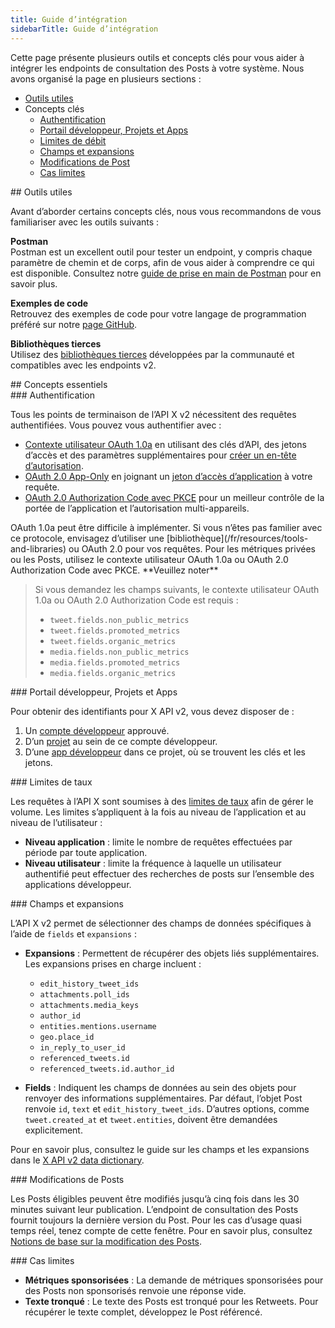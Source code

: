 ```yaml
---
title: Guide d’intégration
sidebarTitle: Guide d’intégration
---
```



Cette page présente plusieurs outils et concepts clés pour vous aider à intégrer les endpoints de consultation des Posts à votre système. Nous avons organisé la page en plusieurs sections :

* [Outils utiles](#helpful)
* Concepts clés
  * [Authentification](#authentication)
  * [Portail développeur, Projets et Apps](#portal)
  * [Limites de débit](#limits)
  * [Champs et expansions](#fields)
  * [Modifications de Post](#edits)
  * [Cas limites](#edge)

<div id="helpful-tools">
  ## Outils utiles
</div>

Avant d’aborder certains concepts clés, nous vous recommandons de vous familiariser avec les outils suivants :

**Postman**\
Postman est un excellent outil pour tester un endpoint, y compris chaque paramètre de chemin et de corps, afin de vous aider à comprendre ce qui est disponible. Consultez notre [guide de prise en main de Postman](/fr/tutorials/postman-getting-started) pour en savoir plus.

**Exemples de code**\
Retrouvez des exemples de code pour votre langage de programmation préféré sur notre [page GitHub](https://github.com/xdevplatform/Twitter-API-v2-sample-code).

**Bibliothèques tierces**\
Utilisez des [bibliothèques tierces](/fr/resources/tools-and-libraries) développées par la communauté et compatibles avec les endpoints v2.

<div id="key-concepts">
  ## Concepts essentiels
</div>

<div id="authentication">
  ### Authentification
</div>

Tous les points de terminaison de l’API X v2 nécessitent des requêtes authentifiées. Vous pouvez vous authentifier avec :

* [Contexte utilisateur OAuth 1.0a](/fr/resources/fundamentals/authentication) en utilisant des clés d’API, des jetons d’accès et des paramètres supplémentaires pour [créer un en-tête d’autorisation](/fr/resources/fundamentals/authentication#authorizing-a-request).
* [OAuth 2.0 App-Only](/fr/resources/fundamentals/authentication#oauth-2-0) en joignant un [jeton d’accès d’application](/fr/resources/fundamentals/authentication) à votre requête.
* [OAuth 2.0 Authorization Code avec PKCE](/fr/resources/fundamentals/authentication) pour un meilleur contrôle de la portée de l’application et l’autorisation multi-appareils.

<Note>
  OAuth 1.0a peut être difficile à implémenter. Si vous n’êtes pas familier avec ce protocole, envisagez d’utiliser une [bibliothèque](/fr/resources/tools-and-libraries) ou OAuth 2.0 pour vos requêtes. Pour les métriques privées ou les Posts, utilisez le contexte utilisateur OAuth 1.0a ou OAuth 2.0 Authorization Code avec PKCE.
</Note>

<Tip>
  **Veuillez noter**

  > Si vous demandez les champs suivants, le contexte utilisateur OAuth 1.0a ou OAuth 2.0 Authorization Code est requis :
  >
  > * `tweet.fields.non_public_metrics`
  > * `tweet.fields.promoted_metrics`
  > * `tweet.fields.organic_metrics`
  > * `media.fields.non_public_metrics`
  > * `media.fields.promoted_metrics`
  > * `media.fields.organic_metrics`
</Tip>

<div id="developer-portal-projects-and-apps">
  ### Portail développeur, Projets et Apps
</div>

Pour obtenir des identifiants pour X API v2, vous devez disposer de :

1. Un [compte développeur](/fr/resources/fundamentals/developer-portal) approuvé.
2. D’un [projet](/fr/resources/fundamentals/projects) au sein de ce compte développeur.
3. D’une [app développeur](/fr/resources/fundamentals/developer-apps) dans ce projet, où se trouvent les clés et les jetons.

<div id="rate-limits">
  ### Limites de taux
</div>

Les requêtes à l’API X sont soumises à des [limites de taux](/fr/resources/fundamentals/rate-limits) afin de gérer le volume. Les limites s’appliquent à la fois au niveau de l’application et au niveau de l’utilisateur :

* **Niveau application** : limite le nombre de requêtes effectuées par période par toute application.
* **Niveau utilisateur** : limite la fréquence à laquelle un utilisateur authentifié peut effectuer des recherches de posts sur l’ensemble des applications développeur.

<div id="fields-and-expansions">
  ### Champs et expansions
</div>

L’API X v2 permet de sélectionner des champs de données spécifiques à l’aide de `fields` et `expansions` :

* **Expansions** : Permettent de récupérer des objets liés supplémentaires. Les expansions prises en charge incluent :
  * `edit_history_tweet_ids`
  * `attachments.poll_ids`
  * `attachments.media_keys`
  * `author_id`
  * `entities.mentions.username`
  * `geo.place_id`
  * `in_reply_to_user_id`
  * `referenced_tweets.id`
  * `referenced_tweets.id.author_id`

* **Fields** : Indiquent les champs de données au sein des objets pour renvoyer des informations supplémentaires. Par défaut, l’objet Post renvoie `id`, `text` et `edit_history_tweet_ids`. D’autres options, comme `tweet.created_at` et `tweet.entities`, doivent être demandées explicitement.

Pour en savoir plus, consultez le guide sur les champs et les expansions dans le [X API v2 data dictionary](/fr/x-api/fundamentals/data-dictionary).

<div id="post-edits">
  ### Modifications de Posts
</div>

Les Posts éligibles peuvent être modifiés jusqu’à cinq fois dans les 30 minutes suivant leur publication. L’endpoint de consultation des Posts fournit toujours la dernière version du Post. Pour les cas d’usage quasi temps réel, tenez compte de cette fenêtre. Pour en savoir plus, consultez [Notions de base sur la modification des Posts](/fr/x-api/fundamentals/edit-posts).

<div id="edge-cases">
  ### Cas limites
</div>

* **Métriques sponsorisées** : La demande de métriques sponsorisées pour des Posts non sponsorisés renvoie une réponse vide.
* **Texte tronqué** : Le texte des Posts est tronqué pour les Retweets. Pour récupérer le texte complet, développez le Post référencé.